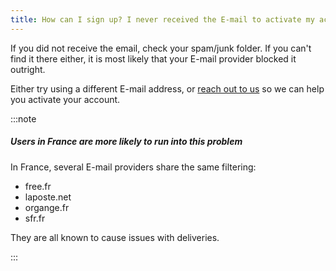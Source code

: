 ```yaml
---
title: How can I sign up? I never received the E-mail to activate my account!
---
```


If you did not receive the email, check your spam/junk folder.
If you can't find it there either, it is most likely that your E-mail provider blocked it outright.

Either try using a different E-mail address, or [reach out to us](https://discord.freesewing.org/) so
we can help you activate your account.

:::note


##### Users in France are more likely to run into this problem

In France, several E-mail providers share the same filtering:

- free.fr
- laposte.net
- organge.fr
- sfr.fr

They are all known to cause issues with deliveries.

:::
